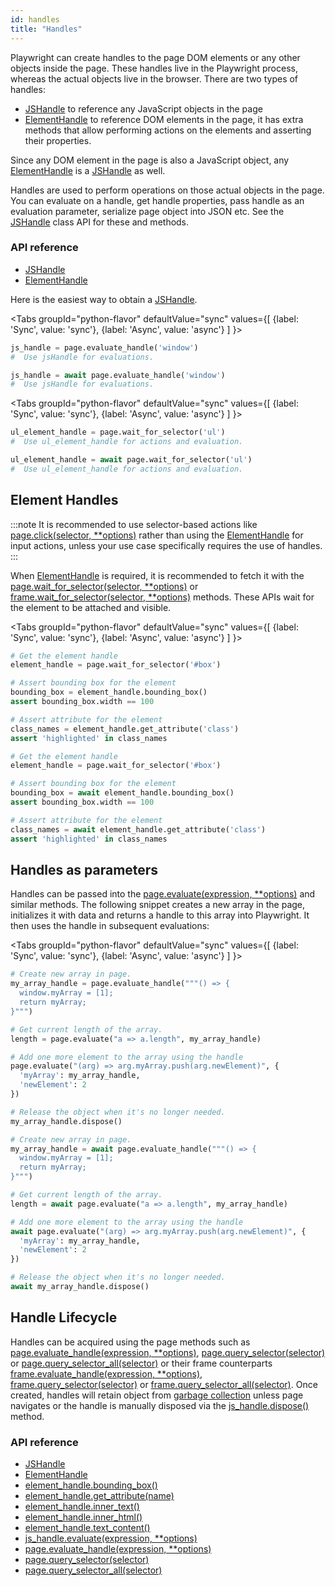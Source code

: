 ```yaml
---
id: handles
title: "Handles"
---
```


Playwright can create handles to the page DOM elements or any other objects inside the page. These handles live in the Playwright process, whereas the actual objects live in the browser. There are two types of handles:
- [JSHandle] to reference any JavaScript objects in the page
- [ElementHandle] to reference DOM elements in the page, it has extra methods that allow performing actions on the elements and asserting their properties.

Since any DOM element in the page is also a JavaScript object, any [ElementHandle] is a [JSHandle] as well.

Handles are used to perform operations on those actual objects in the page. You can evaluate on a handle, get handle properties, pass handle as an evaluation parameter, serialize page object into JSON etc. See the [JSHandle] class API for these and methods.

### API reference
- [JSHandle]
- [ElementHandle]

Here is the easiest way to obtain a [JSHandle].

<Tabs
  groupId="python-flavor"
  defaultValue="sync"
  values={[
    {label: 'Sync', value: 'sync'},
    {label: 'Async', value: 'async'}
  ]
}>
<TabItem value="sync">

```py
js_handle = page.evaluate_handle('window')
#  Use jsHandle for evaluations.
```

</TabItem>
<TabItem value="async">

```py
js_handle = await page.evaluate_handle('window')
#  Use jsHandle for evaluations.
```

</TabItem>
</Tabs>

<Tabs
  groupId="python-flavor"
  defaultValue="sync"
  values={[
    {label: 'Sync', value: 'sync'},
    {label: 'Async', value: 'async'}
  ]
}>
<TabItem value="sync">

```py
ul_element_handle = page.wait_for_selector('ul')
#  Use ul_element_handle for actions and evaluation.
```

</TabItem>
<TabItem value="async">

```py
ul_element_handle = await page.wait_for_selector('ul')
#  Use ul_element_handle for actions and evaluation.
```

</TabItem>
</Tabs>

## Element Handles

:::note
It is recommended to use selector-based actions like [page.click(selector, **options)](./api/class-page.mdx#pageclickselector-options) rather than using the [ElementHandle] for input actions, unless your use case specifically requires the use of handles.
:::

When [ElementHandle] is required, it is recommended to fetch it with the [page.wait_for_selector(selector, **options)](./api/class-page.mdx#pagewait_for_selectorselector-options) or [frame.wait_for_selector(selector, **options)](./api/class-frame.mdx#framewait_for_selectorselector-options) methods. These APIs wait for the element to be attached and visible.

<Tabs
  groupId="python-flavor"
  defaultValue="sync"
  values={[
    {label: 'Sync', value: 'sync'},
    {label: 'Async', value: 'async'}
  ]
}>
<TabItem value="sync">

```py
# Get the element handle
element_handle = page.wait_for_selector('#box')

# Assert bounding box for the element
bounding_box = element_handle.bounding_box()
assert bounding_box.width == 100

# Assert attribute for the element
class_names = element_handle.get_attribute('class')
assert 'highlighted' in class_names
```

</TabItem>
<TabItem value="async">

```py
# Get the element handle
element_handle = page.wait_for_selector('#box')

# Assert bounding box for the element
bounding_box = await element_handle.bounding_box()
assert bounding_box.width == 100

# Assert attribute for the element
class_names = await element_handle.get_attribute('class')
assert 'highlighted' in class_names
```

</TabItem>
</Tabs>

## Handles as parameters

Handles can be passed into the [page.evaluate(expression, **options)](./api/class-page.mdx#pageevaluateexpression-options) and similar methods. The following snippet creates a new array in the page, initializes it with data and returns a handle to this array into Playwright. It then uses the handle in subsequent evaluations:

<Tabs
  groupId="python-flavor"
  defaultValue="sync"
  values={[
    {label: 'Sync', value: 'sync'},
    {label: 'Async', value: 'async'}
  ]
}>
<TabItem value="sync">

```py
# Create new array in page.
my_array_handle = page.evaluate_handle("""() => {
  window.myArray = [1];
  return myArray;
}""")

# Get current length of the array.
length = page.evaluate("a => a.length", my_array_handle)

# Add one more element to the array using the handle
page.evaluate("(arg) => arg.myArray.push(arg.newElement)", {
  'myArray': my_array_handle,
  'newElement': 2
})

# Release the object when it's no longer needed.
my_array_handle.dispose()
```

</TabItem>
<TabItem value="async">

```py
# Create new array in page.
my_array_handle = await page.evaluate_handle("""() => {
  window.myArray = [1];
  return myArray;
}""")

# Get current length of the array.
length = await page.evaluate("a => a.length", my_array_handle)

# Add one more element to the array using the handle
await page.evaluate("(arg) => arg.myArray.push(arg.newElement)", {
  'myArray': my_array_handle,
  'newElement': 2
})

# Release the object when it's no longer needed.
await my_array_handle.dispose()
```

</TabItem>
</Tabs>

## Handle Lifecycle

Handles can be acquired using the page methods such as [page.evaluate_handle(expression, **options)](./api/class-page.mdx#pageevaluate_handleexpression-options), [page.query_selector(selector)](./api/class-page.mdx#pagequery_selectorselector) or [page.query_selector_all(selector)](./api/class-page.mdx#pagequery_selector_allselector) or their frame counterparts [frame.evaluate_handle(expression, **options)](./api/class-frame.mdx#frameevaluate_handleexpression-options), [frame.query_selector(selector)](./api/class-frame.mdx#framequery_selectorselector) or [frame.query_selector_all(selector)](./api/class-frame.mdx#framequery_selector_allselector). Once created, handles will retain object from [garbage collection](https://developer.mozilla.org/en-US/docs/Web/JavaScript/Memory_Management) unless page navigates or the handle is manually disposed via the [js_handle.dispose()](./api/class-jshandle.mdx#js_handledispose) method.

### API reference
- [JSHandle]
- [ElementHandle]
- [element_handle.bounding_box()](./api/class-elementhandle.mdx#element_handlebounding_box)
- [element_handle.get_attribute(name)](./api/class-elementhandle.mdx#element_handleget_attributename)
- [element_handle.inner_text()](./api/class-elementhandle.mdx#element_handleinner_text)
- [element_handle.inner_html()](./api/class-elementhandle.mdx#element_handleinner_html)
- [element_handle.text_content()](./api/class-elementhandle.mdx#element_handletext_content)
- [js_handle.evaluate(expression, **options)](./api/class-jshandle.mdx#js_handleevaluateexpression-options)
- [page.evaluate_handle(expression, **options)](./api/class-page.mdx#pageevaluate_handleexpression-options)
- [page.query_selector(selector)](./api/class-page.mdx#pagequery_selectorselector)
- [page.query_selector_all(selector)](./api/class-page.mdx#pagequery_selector_allselector)

[Accessibility]: ./api/class-accessibility.mdx "Accessibility"
[Browser]: ./api/class-browser.mdx "Browser"
[BrowserContext]: ./api/class-browsercontext.mdx "BrowserContext"
[BrowserType]: ./api/class-browsertype.mdx "BrowserType"
[CDPSession]: ./api/class-cdpsession.mdx "CDPSession"
[ChromiumBrowserContext]: ./api/class-chromiumbrowsercontext.mdx "ChromiumBrowserContext"
[ConsoleMessage]: ./api/class-consolemessage.mdx "ConsoleMessage"
[Dialog]: ./api/class-dialog.mdx "Dialog"
[Download]: ./api/class-download.mdx "Download"
[ElementHandle]: ./api/class-elementhandle.mdx "ElementHandle"
[FileChooser]: ./api/class-filechooser.mdx "FileChooser"
[Frame]: ./api/class-frame.mdx "Frame"
[JSHandle]: ./api/class-jshandle.mdx "JSHandle"
[Keyboard]: ./api/class-keyboard.mdx "Keyboard"
[Mouse]: ./api/class-mouse.mdx "Mouse"
[Page]: ./api/class-page.mdx "Page"
[Playwright]: ./api/class-playwright.mdx "Playwright"
[Request]: ./api/class-request.mdx "Request"
[Response]: ./api/class-response.mdx "Response"
[Route]: ./api/class-route.mdx "Route"
[Selectors]: ./api/class-selectors.mdx "Selectors"
[TimeoutError]: ./api/class-timeouterror.mdx "TimeoutError"
[Touchscreen]: ./api/class-touchscreen.mdx "Touchscreen"
[Video]: ./api/class-video.mdx "Video"
[WebSocket]: ./api/class-websocket.mdx "WebSocket"
[Worker]: ./api/class-worker.mdx "Worker"
[Element]: https://developer.mozilla.org/en-US/docs/Web/API/element "Element"
[Evaluation Argument]: ./core-concepts.mdx#evaluationargument "Evaluation Argument"
[Promise]: https://developer.mozilla.org/en-US/docs/Web/JavaScript/Reference/Global_Objects/Promise "Promise"
[iterator]: https://developer.mozilla.org/en-US/docs/Web/JavaScript/Reference/Iteration_protocols "Iterator"
[origin]: https://developer.mozilla.org/en-US/docs/Glossary/Origin "Origin"
[selector]: https://developer.mozilla.org/en-US/docs/Web/CSS/CSS_Selectors "selector"
[Serializable]: https://developer.mozilla.org/en-US/docs/Web/JavaScript/Reference/Global_Objects/JSON/stringify#Description "Serializable"
[UIEvent.detail]: https://developer.mozilla.org/en-US/docs/Web/API/UIEvent/detail "UIEvent.detail"
[UnixTime]: https://en.wikipedia.org/wiki/Unix_time "Unix Time"
[xpath]: https://developer.mozilla.org/en-US/docs/Web/XPath "xpath"

[Any]: https://docs.python.org/3/library/typing.html#typing.Any "Any"
[bool]: https://docs.python.org/3/library/stdtypes.html "bool"
[Callable]: https://docs.python.org/3/library/typing.html#typing.Callable "Callable"
[EventContextManager]: https://docs.python.org/3/reference/datamodel.html#context-managers "Event context manager"
[EventEmitter]: https://pyee.readthedocs.io/en/latest/#pyee.BaseEventEmitter "EventEmitter"
[Dict]: https://docs.python.org/3/library/typing.html#typing.Dict "Dict"
[float]: https://docs.python.org/3/library/stdtypes.html#numeric-types-int-float-complex "float"
[int]: https://docs.python.org/3/library/stdtypes.html#numeric-types-int-float-complex "int"
[List]: https://docs.python.org/3/library/typing.html#typing.List "List"
[NoneType]: https://docs.python.org/3/library/constants.html#None "None"
[Pattern]: https://docs.python.org/3/library/re.html "Pattern"
[URL]: https://en.wikipedia.org/wiki/URL "URL"
[pathlib.Path]: https://realpython.com/python-pathlib/ "pathlib.Path"
[str]: https://docs.python.org/3/library/stdtypes.html#text-sequence-type-str "str"
[Union]: https://docs.python.org/3/library/typing.html#typing.Union "Union"